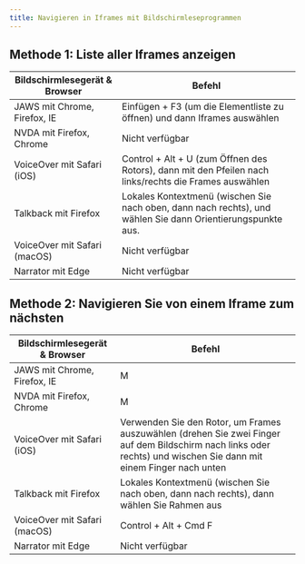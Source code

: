 ```yaml
---
title: Navigieren in Iframes mit Bildschirmleseprogrammen
---
```


## Methode 1: Liste aller Iframes anzeigen

<table>
  <thead>
    <tr>
      <th>Bildschirmlesegerät & Browser</th>
      <th>Befehl</th>
    </tr>
  </thead>
  <tbody>
    <tr>
      <td>JAWS mit Chrome, Firefox, IE</td>
      <td>
        Einfügen + F3 (um die Elementliste zu öffnen) und dann Iframes auswählen
      </td>
    </tr>
    <tr>
      <td>NVDA mit Firefox, Chrome</td>
      <td>Nicht verfügbar</td>
    </tr>
    <tr>
      <td>VoiceOver mit Safari (iOS)</td>
      <td>
        Control + Alt + U (zum Öffnen des Rotors), dann mit den Pfeilen nach
        links/rechts die Frames auswählen
      </td>
    </tr>
    <tr>
      <td>Talkback mit Firefox</td>
      <td>
        Lokales Kontextmenü (wischen Sie nach oben, dann nach rechts), und
        wählen Sie dann Orientierungspunkte aus.
      </td>
    </tr>
    <tr>
      <td>VoiceOver mit Safari (macOS)</td>
      <td>Nicht verfügbar</td>
    </tr>
    <tr>
      <td>Narrator mit Edge </td>
      <td>Nicht verfügbar</td>
    </tr>
  </tbody>
</table>

## Methode 2: Navigieren Sie von einem Iframe zum nächsten

<table>
  <thead>
    <tr>
      <th>Bildschirmlesegerät & Browser</th>
      <th>Befehl</th>
    </tr>
  </thead>
  <tbody>
    <tr>
      <td>JAWS mit Chrome, Firefox, IE</td>
      <td>M</td>
    </tr>
    <tr>
      <td>NVDA mit Firefox, Chrome</td>
      <td>M</td>
    </tr>
    <tr>
      <td>VoiceOver mit Safari (iOS)</td>
      <td>
        Verwenden Sie den Rotor, um Frames auszuwählen (drehen Sie zwei Finger
        auf dem Bildschirm nach links oder rechts) und wischen Sie dann mit
        einem Finger nach unten
      </td>
    </tr>
    <tr>
      <td>Talkback mit Firefox</td>
      <td>
        Lokales Kontextmenü (wischen Sie nach oben, dann nach rechts), dann
        wählen Sie Rahmen aus
      </td>
    </tr>
    <tr>
      <td>VoiceOver mit Safari (macOS)</td>
      <td>Control + Alt + Cmd F</td>
    </tr>
    <tr>
      <td>Narrator mit Edge </td>
      <td>Nicht verfügbar</td>
    </tr>
  </tbody>
</table>
